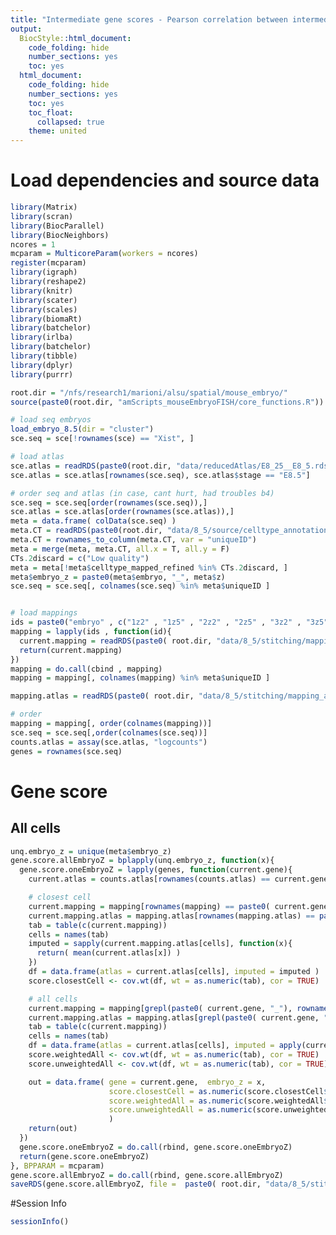 ```yaml
---
title: "Intermediate gene scores - Pearson correlation between intermediate imputations (for each seqFISh gene) and measured experimentally."
output:
  BiocStyle::html_document:
    code_folding: hide
    number_sections: yes
    toc: yes  
  html_document:
    code_folding: hide
    number_sections: yes
    toc: yes
    toc_float:
      collapsed: true
    theme: united
---
```



# Load dependencies and source data

```r

library(Matrix)
library(scran)
library(BiocParallel)
library(BiocNeighbors)
ncores = 1
mcparam = MulticoreParam(workers = ncores)
register(mcparam)
library(igraph)
library(reshape2)
library(knitr)
library(scater)
library(scales)
library(biomaRt)
library(batchelor)
library(irlba)
library(batchelor)
library(tibble)
library(dplyr)
library(purrr)

root.dir = "/nfs/research1/marioni/alsu/spatial/mouse_embryo/"
source(paste0(root.dir, "amScripts_mouseEmbryoFISH/core_functions.R"))

# load seq embryos
load_embryo_8.5(dir = "cluster")
sce.seq = sce[!rownames(sce) == "Xist", ]

# load atlas 
sce.atlas = readRDS(paste0(root.dir, "data/reducedAtlas/E8_25__E8_5.rds"))
sce.atlas = sce.atlas[rownames(sce.seq), sce.atlas$stage == "E8.5"]

# order seq and atlas (in case, cant hurt, had troubles b4)
sce.seq = sce.seq[order(rownames(sce.seq)),]
sce.atlas = sce.atlas[order(rownames(sce.atlas)),]
meta = data.frame( colData(sce.seq) )
meta.CT = readRDS(paste0(root.dir, "data/8_5/source/celltype_annotation_refined.Rds"))
meta.CT = rownames_to_column(meta.CT, var = "uniqueID")
meta = merge(meta, meta.CT, all.x = T, all.y = F)
CTs.2discard = c("Low quality")
meta = meta[!meta$celltype_mapped_refined %in% CTs.2discard, ]
meta$embryo_z = paste0(meta$embryo, "_", meta$z)
sce.seq = sce.seq[, colnames(sce.seq) %in% meta$uniqueID ]


# load mappings
ids = paste0("embryo" , c("1z2" , "1z5" , "2z2" , "2z5" , "3z2" , "3z5"))
mapping = lapply(ids , function(id){
  current.mapping = readRDS(paste0( root.dir, "data/8_5/stitching/mapping_seq2atlas_" , id , "_libsize.rds"))
  return(current.mapping)
})
mapping = do.call(cbind , mapping)
mapping = mapping[, colnames(mapping) %in% meta$uniqueID ]

mapping.atlas = readRDS(paste0( root.dir, "data/8_5/stitching/mapping_atlas2atlas.rds"))

# order
mapping = mapping[, order(colnames(mapping))]
sce.seq = sce.seq[,order(colnames(sce.seq))]
counts.atlas = assay(sce.atlas, "logcounts")
genes = rownames(sce.seq)


```



# Gene score

## All cells

```r


unq.embryo_z = unique(meta$embryo_z)
gene.score.allEmbryoZ = bplapply(unq.embryo_z, function(x){
  gene.score.oneEmbryoZ = lapply(genes, function(current.gene){
    current.atlas = counts.atlas[rownames(counts.atlas) == current.gene,]

    # closest cell
    current.mapping = mapping[rownames(mapping) == paste0( current.gene, "_1"), colnames(mapping) %in% meta$uniqueID[meta$embryo_z == x]]
    current.mapping.atlas = mapping.atlas[rownames(mapping.atlas) == paste0( current.gene, "_1"), ]
    tab = table(c(current.mapping))
    cells = names(tab)
    imputed = sapply(current.mapping.atlas[cells], function(x){
      return( mean(current.atlas[x]) )
    })
    df = data.frame(atlas = current.atlas[cells], imputed = imputed )
    score.closestCell <- cov.wt(df, wt = as.numeric(tab), cor = TRUE)

    # all cells
    current.mapping = mapping[grepl(paste0( current.gene, "_"), rownames(mapping)), colnames(mapping) %in% meta$uniqueID[meta$embryo_z == x]]
    current.mapping.atlas = mapping.atlas[grepl(paste0( current.gene, "_"), rownames(mapping.atlas)),]
    tab = table(c(current.mapping))
    cells = names(tab)
    df = data.frame(atlas = current.atlas[cells], imputed = apply(current.mapping.atlas[, cells] , 2, function(x) mean(current.atlas[x]) ) )
    score.weightedAll <- cov.wt(df, wt = as.numeric(tab), cor = TRUE)
    score.unweightedAll <- cov.wt(df, wt = as.numeric(tab), cor = TRUE)

    out = data.frame( gene = current.gene,  embryo_z = x,
                      score.closestCell = as.numeric(score.closestCell$cor[1,2]),
                      score.weightedAll = as.numeric(score.weightedAll$cor[1,2]),
                      score.unweightedAll = as.numeric(score.unweightedAll$cor[1,2])
                      )
    return(out)
  })
  gene.score.oneEmbryoZ = do.call(rbind, gene.score.oneEmbryoZ)
  return(gene.score.oneEmbryoZ)
}, BPPARAM = mcparam)
gene.score.allEmbryoZ = do.call(rbind, gene.score.allEmbryoZ)
saveRDS(gene.score.allEmbryoZ, file =  paste0( root.dir, "data/8_5/stitching/geneScore_performance.rds"))


```



#Session Info

```r

sessionInfo()

```

